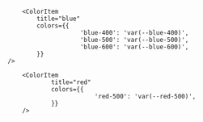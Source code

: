 
<Meta title="UI/Colors" />

<ColorPalette>
    <ColorItem
        title="grayscale"
        colors={{
            'grayscale-50': 'var(--grayscale-50)',
            'grayscale-100': 'var(--grayscale-100)',
						'grayscale-200': 'var(--grayscale-200)',
						'grayscale-300': 'var(--grayscale-300)',
						'grayscale-500': 'var(--grayscale-500)',
						'grayscale-700': 'var(--grayscale-700)',
						'grayscale-900': 'var(--grayscale-900)',
        }}
    />

    	<ColorItem
    		title="blue"
    		colors={{
    					'blue-400': 'var(--blue-400)',
    					'blue-500': 'var(--blue-500)',
    					'blue-600': 'var(--blue-600)',
    		}}
    />

    	<ColorItem
    			title="red"
    			colors={{
    						'red-500': 'var(--red-500)',
    			}}
    	/>

</ColorPalette>
